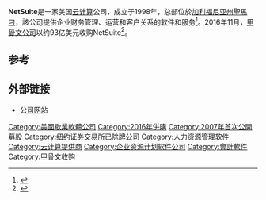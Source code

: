{{Infobox company
| name = NetSuite Inc.
| logo = 
| type = [[甲骨文公司|甲骨文公司]]子公司
| foundation = [[加利福尼亚州|加利福尼亚州]] (1998)
| location_city = {{link-en|Redwood Shores, California}}<ref name=hq>{{cite web |title=NetSuite Corporate Headquarters - 500 Oracle Parkway Redwood Shores, CA 94065 |url=http://www.netsuite.com/portal/company/contactus.shtml |website=www.netsuite.com |access-date=2021-02-16 |archive-date=2021-05-21 |archive-url=https://web.archive.org/web/20210521122948/https://www.netsuite.com/portal/company/contactus.shtml }}</ref>
| industry = [[软件|软件]]
| services = 基於雲端的商務管理平台
}}'''NetSuite'''是一家美国[[云计算|云计算]]公司，成立于1998年，总部位於[[加利福尼亚州|加利福尼亚州]][[聖馬刁_(加利福尼亞州)|聖馬刁]]，該公司提供企业财务管理、运营和客户关系的软件和服务<ref name="NYTimes-CaaS-2012">{{Cite news|author=Hardy|first=Quentin|title=NetSuite Moves to ‘Commerce as a Service’|url=http://bits.blogs.nytimes.com/2012/05/15/netsuite-moves-to-ecommerce-as-a-service/|accessdate=October 30, 2015|work=The New York Times|date=May 15, 2012|archive-date=2015-09-06|archive-url=https://web.archive.org/web/20150906050534/http://bits.blogs.nytimes.com/2012/05/15/netsuite-moves-to-ecommerce-as-a-service/}}</ref>。2016年11月，[[甲骨文公司|甲骨文公司]]以约93亿美元收购NetSuite<ref>{{Cite web|title=The new, new NetSuite – it’s all about your growth at SuiteConnect|url=https://diginomica.com/new-new-netsuite-growth-suiteconnect/|work=Diginomica|access-date=2021-02-16|archive-date=2019-11-20|archive-url=https://web.archive.org/web/20191120014320/https://diginomica.com/new-new-netsuite-growth-suiteconnect}}</ref>。

== 参考 ==
{{Reflist}}

== 外部链接 ==

* [http://www.netsuite.com/ 公司网站] {{Wayback|url=http://www.netsuite.com/ |date=20131024140812 }}

{{會計軟件}}
[[Category:美國歇業軟體公司|Category:美國歇業軟體公司]]
[[Category:2016年併購|Category:2016年併購]]
[[Category:2007年首次公開募股|Category:2007年首次公開募股]]
[[Category:纽约证券交易所已除牌公司|Category:纽约证券交易所已除牌公司]]
[[Category:人力资源管理软件|Category:人力资源管理软件]]
[[Category:云计算提供商|Category:云计算提供商]]
[[Category:企业资源计划软件公司|Category:企业资源计划软件公司]]
[[Category:會計軟件|Category:會計軟件]]
[[Category:甲骨文收购|Category:甲骨文收购]]